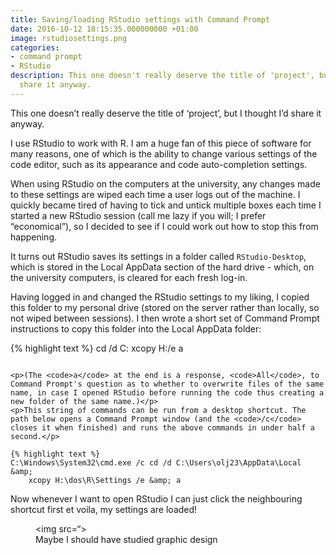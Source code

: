 ```yaml
---
title: Saving/loading RStudio settings with Command Prompt
date: 2016-10-12 18:15:35.000000000 +01:00
image: rstudiosettings.png
categories:
- command prompt
- RStudio
description: This one doesn't really deserve the title of 'project', but I thought I'd
  share it anyway.
---
```

<p>This one doesn't really deserve the title of 'project', but I thought I'd share it anyway.</p>
<p>I use RStudio to work with R. I am a huge fan of this piece of software for many reasons, one of which is the ability to change various settings of the code editor, such as its appearance and code auto-completion settings.</p>
<p>When using RStudio on the computers at the university, any changes made to these settings are wiped each time a user logs out of the machine. I quickly became tired of having to tick and untick multiple boxes each time I started a new RStudio session (call me lazy if you will; I prefer "economical"), so I decided to see if I could work out how to stop this from happening.</p>
<p>It turns out RStudio saves its settings in a folder called <code>RStudio-Desktop</code>, which is stored in the Local AppData section of the hard drive - which, on the university computers, is cleared for each fresh log-in.</p>
<p>Having logged in and changed the RStudio settings to my liking, I copied this folder to my personal drive (stored on the server rather than locally, so not wiped between sessions). I then wrote a short set of Command Prompt instructions to copy this folder into the Local AppData folder:</p>

{% highlight text %}
cd /d C:\Users\olj23\AppData\Local
xcopy H:\dos\R\Settings /e
a
```

<p>(The <code>a</code> at the end is a response, <code>All</code>, to Command Prompt's question as to whether to overwrite files of the same name, in case I opened RStudio before running the code thus creating a new folder of the same name.)</p>
<p>This string of commands can be run from a desktop shortcut. The path below opens a Command Prompt window (and the <code>/c</code> closes it when finished) and runs the above commands in under half a second.</p>

{% highlight text %}
C:\Windows\System32\cmd.exe /c cd /d C:\Users\olj23\AppData\Local &amp;
    xcopy H:\dos\R\Settings /e &amp; a
```

<p>Now whenever I want to open RStudio I can just click the neighbouring shortcut first et voila, my settings are loaded!</p>

<figure class="captfigure">
    <img src=">
    <figcaption>Maybe I should have studied graphic design</figcaption>
</figure>
